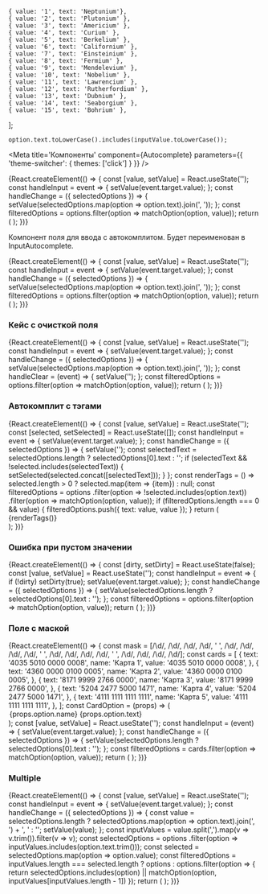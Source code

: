 



    { value: '1', text: 'Neptunium'},
    { value: '2', text: 'Plutonium' },
    { value: '3', text: 'Americium' },
    { value: '4', text: 'Curium' },
    { value: '5', text: 'Berkelium' },
    { value: '6', text: 'Californium' },
    { value: '7', text: 'Einsteinium' },
    { value: '8', text: 'Fermium' },
    { value: '9', text: 'Mendelevium' },
    { value: '10', text: 'Nobelium' },
    { value: '11', text: 'Lawrencium' },
    { value: '12', text: 'Rutherfordium' },
    { value: '13', text: 'Dubnium' },
    { value: '14', text: 'Seaborgium' },
    { value: '15', text: 'Bohrium' },
];

    option.text.toLowerCase().includes(inputValue.toLowerCase());


<Meta
    title='Компоненты'
    component={Autocomplete}
    parameters={{ 'theme-switcher': { themes: ['click'] } }}
/>


<!-- Canvas -->

<Story name='Autocomplete'>
    {React.createElement(() => {
        const [value, setValue] = React.useState('');
        const handleInput = event => {
            setValue(event.target.value);
        };
        const handleChange = ({ selectedOptions }) => {
            setValue(selectedOptions.map(option => option.text).join(', '));
        };
        const filteredOptions = options.filter(option => matchOption(option, value));
        return (
            <Autocomplete
                options={filteredOptions}
                selected={boolean('prevent select', true) ? [] : undefined}
                block={boolean('block', false)}
                size={select('size', ['s', 'm', 'l'], 's')}
                disabled={boolean('disabled', false)}
                error={text('error', '')}
                allowUnselect={boolean('allowUnselect', true)}
                closeOnSelect={boolean('closeOnSelect', false)}
                Arrow={boolean('Arrow', true) ? Arrow : undefined}
                circularNavigation={boolean('circularNavigation', false)}
                placeholder={text('placeholder', 'Введите элемент')}
                label={text('label', 'Элемент')}
                onOpen={action('open')}
                onChange={handleChange}
                onInput={handleInput}
                value={value}
            />
        );
    })}
</Story>


<!-- Docs -->

<ComponentHeader
    name='Autocomplete'
    stage={1}
/>

Компонент поля для ввода с автокомплитом. Будет переименован в InputAutocomplete.

<Preview>
    {React.createElement(() => {
        const [value, setValue] = React.useState('');
        const handleInput = event => {
            setValue(event.target.value);
        };
        const handleChange = ({ selectedOptions }) => {
            setValue(selectedOptions.map(option => option.text).join(', '));
        };
        const filteredOptions = options.filter(option => matchOption(option, value));
        return (
            <Autocomplete
                options={filteredOptions}
                placeholder='Введите элемент'
                label='Элемент'
                onChange={handleChange}
                onInput={handleInput}
                value={value}
            />
        );
    })}
</Preview>


<Props of={Autocomplete} />


### Кейс с очисткой поля

<Preview>
    {React.createElement(() => {
        const [value, setValue] = React.useState('');
        const handleInput = event => {
            setValue(event.target.value);
        };
        const handleChange = ({ selectedOptions }) => {
            setValue(selectedOptions.map(option => option.text).join(', '));
        };
        const handleClear = (event) => {
            setValue('');
        };
        const filteredOptions = options.filter(option => matchOption(option, value));
        return (
            <Autocomplete
                options={filteredOptions}
                selected={[]}
                closeOnSelect={false}
                label='Элемент'
                placeholder='Введите элемент'
                onChange={handleChange}
                onInput={handleInput}
                value={value}
                inputProps={{
                    clear: true,
                    onClear: handleClear
                }}
            />
        );
    })}
</Preview>


### Автокомплит с тэгами

<Preview>
    {React.createElement(() => {
        const [value, setValue] = React.useState('');
        const [selected, setSelected] = React.useState([]);
        const handleInput = event => {
            setValue(event.target.value);
        };
        const handleChange = ({ selectedOptions }) => {
            setValue('');
            const selectedText = selectedOptions.length ? selectedOptions[0].text : '';
            if (selectedText && !selected.includes(selectedText)) {
                setSelected(selected.concat([selectedText]));
            }
        };
        const renderTags = () => selected.length > 0 ?
            selected.map(item => <Tag key={item} size='xs'>{item}</Tag>) :
            null;
        const filteredOptions = options
            .filter(option => !selected.includes(option.text))
            .filter(option => matchOption(option, value));
        if (filteredOptions.length === 0 && value) {
            filteredOptions.push({ text: value, value });
        }
        return (
            <React.Fragment>
                <Autocomplete
                    options={filteredOptions}
                    selected={[]}
                    closeOnSelect={true}
                    label='Элемент'
                    onChange={handleChange}
                    onInput={handleInput}
                    value={value}
                />
                <div style={ { marginTop: '4px' } }>
                    {renderTags()}
                </div>
            </React.Fragment>
        );
    })}
</Preview>


### Ошибка при пустом значении

<Preview>
    {React.createElement(() => {
        const [dirty, setDirty] = React.useState(false);
        const [value, setValue] = React.useState('');
        const handleInput = event => {
            if (!dirty) setDirty(true);
            setValue(event.target.value);
        };
        const handleChange = ({ selectedOptions }) => {
            setValue(selectedOptions.length ? selectedOptions[0].text : '');
        };
        const filteredOptions = options.filter(option => matchOption(option, value));
        return (
            <Autocomplete
                options={filteredOptions}
                selected={[]}
                label='Элемент'
                value={value}
                onChange={handleChange}
                onInput={handleInput}
                error={dirty && !value}
            />
        );
    })}
</Preview>


### Поле с маской

<Preview>
    {React.createElement(() => {
        const mask = [/\d/, /\d/, /\d/, /\d/, ' ', /\d/, /\d/, /\d/, /\d/, ' ', /\d/, /\d/, /\d/, /\d/, ' ', /\d/, /\d/, /\d/, /\d/];
        const cards = [
            {
                text: '4035 5010 0000 0008',
                name: 'Карта 1',
                value: '4035 5010 0000 0008',
            },
            {
                text: '4360 0000 0100 0005',
                name: 'Карта 2',
                value: '4360 0000 0100 0005',
            },
            {
                text: '8171 9999 2766 0000',
                name: 'Карта 3',
                value: '8171 9999 2766 0000',
            },
            {
                text: '5204 2477 5000 1471',
                name: 'Карта 4',
                value: '5204 2477 5000 1471',
            },
            {
                text: '4111 1111 1111 1111',
                name: 'Карта 5',
                value: '4111 1111 1111 1111',
            },
        ];
        const CardOption = (props) => (
            <Option {...props}>
                <div>
                    {props.option.name}
                    <br />
                    <sub>{props.option.text}</sub>
                </div>
            </Option>
        );
        const [value, setValue] = React.useState('');
        const handleInput = (event) => {
            setValue(event.target.value);
        };
        const handleChange = ({ selectedOptions }) => {
            setValue(selectedOptions.length ? selectedOptions[0].text : '');
        };
        const filteredOptions = cards.filter(option => matchOption(option, value));
        return (
            <Autocomplete
                options={filteredOptions}
                selected={[]}
                label='Номер карты'
                onInput={handleInput}
                onChange={handleChange}
                value={value}
                Option={CardOption}
                Input={MaskedInput}
                inputProps={{
                    mask,
                }}
            />
        );
    })}
</Preview>


### Multiple

<Preview>
    {React.createElement(() => {
        const [value, setValue] = React.useState('');
        const handleInput = event => {
            setValue(event.target.value);
        };
        const handleChange = ({ selectedOptions }) => {
            const value = selectedOptions.length
                ? selectedOptions.map(option => option.text).join(', ') + ', '
                : '';
            setValue(value);
        };
        const inputValues = value.split(',').map(v => v.trim()).filter(v => v);
        const selectedOptions = options
            .filter(option => inputValues.includes(option.text.trim()));
        const selected = selectedOptions.map(option => option.value);
        const filteredOptions = inputValues.length === selected.length ?
            options :
            options.filter(option => {
                return selectedOptions.includes(option) || matchOption(option, inputValues[inputValues.length - 1])
            });
        return (
            <Autocomplete
                options={filteredOptions}
                selected={selected}
                label='Элемент'
                closeOnSelect={false}
                multiple={true}
                onChange={handleChange}
                onInput={handleInput}
                allowUnselect={true}
                value={value}
                Arrow={Arrow}
            />
        );
    })}
</Preview>
